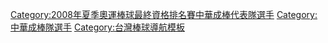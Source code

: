 {{Navbox
|bodyclass=hlist

| name  = 2008年夏季奧運棒球最終資格排名賽中華成棒代表隊
| title = [[2008年夏季奧運棒球最終資格排名賽|<span style="color:white;">2008年夏季奧運棒球最終資格排名賽</span>]][[中華成棒隊|<span style="color:white;">中華成棒代表隊</span>]]
| titlestyle = background:navy; color:red;
| groupstyle = background:navy; color:#FFFFFF;
|group1=總教練
|list1=
*2 [[洪一中]]（[[La New熊|La New]]）
|group2=教練
|list2= 
*1 [[吳文裕]] （訓練員）
* 32 [[龔榮堂]] （首席）
* 54 [[蔡重光]] （體能）
* 58 [[康明杉]] （投手）
* 65 [[林琨瀚]]（守備）
|group3= 投手
|list3= 
*16 [[李振昌]]（[[台北市立體育學院棒球隊|北體]]）
* 17 [[姜建銘]]（[[讀賣巨人|巨人]]）
* 20 [[鄭凱文 (棒球運動員)|鄭凱文]]（[[中國文化大學棒球隊|文化]]）
* 26 [[李瑋華]]（[[統一二軍]]）
* 33 [[羅嘉仁]]（[[中國文化大學棒球隊|文化]]）
* 36 [[倪福德]]（[[中信鯨|中信]]）
* 46 [[陽建福]]（[[興農牛|興農]]）
*  72 [[黃俊中]]（[[La New熊|La New]]）
* 98 [[林克謙]]（[[合作金庫棒球隊|合庫]]）
* 99 [[張誌家]]（無所屬）
|group4= 捕手
|list4= 
*27 [[葉君璋]]（[[興農牛|興農]]）
* 34 [[高志綱]]（[[統一獅|統一]]）
|group5= 內野手
|list5= 
*9 [[林益全]]（[[代訓藍隊|代訓藍]]）
* 11 [[蔣智賢]]（[[波士頓紅襪隊|紅襪]][[格林威爾驅動|1A]]）
* 14 [[王勝偉]]（[[兄弟象|兄弟]]）
* 31 [[林智勝]]（[[La New熊|La New]]）
* 49 [[張泰山]]（[[興農牛|興農]]）
* 55 [[郭嚴文]]（[[辛辛那提紅人隊|紅人]][[灣岸紅人|R]]）
* 68 [[高國慶]]（[[統一獅|統一]]）
|group6= 外野手
|list6= 
*23 [[彭政閔]]（[[兄弟象|兄弟]]）
* 24 [[林哲瑄]]（[[波士頓紅襪隊|紅襪]][[格林威爾驅動|1A]]）
* 28 [[羅國輝 (台灣)|羅國輝]]（[[水手]][[威斯康辛木紋響尾蛇|1A]]）
* 53 [[鍾承佑]]（[[La New二軍]]）
* 66 [[張建銘]]（[[興農牛|興農]]）
}}
<includeonly>[[Category:2008年夏季奧運棒球最終資格排名賽中華成棒代表隊選手]][[Category:中華成棒隊選手]]
</includeonly><noinclude>[[Category:台灣棒球導航模板]]</noinclude>